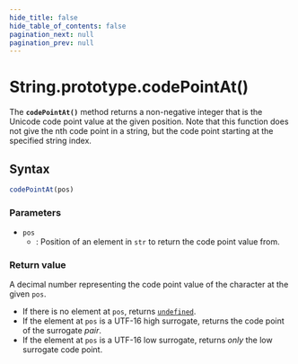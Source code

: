 ```yaml
---
hide_title: false
hide_table_of_contents: false
pagination_next: null
pagination_prev: null
---
```

# String.prototype.codePointAt()

The **`codePointAt()`** method returns a non-negative integer
that is the Unicode code point value at the given position.
Note that this function does not give the nth code point in a string,
but the code point starting at the specified string index.

## Syntax

```js
codePointAt(pos)
```

### Parameters

- `pos`
  - : Position of an element in `str` to return the code point value
    from.

### Return value

A decimal number representing the code point value of the character at the given `pos`.

- If there is no element at `pos`, returns [`undefined`](../../../globals/undefined.mdx).
- If the element at `pos` is a UTF-16 high surrogate, returns the code point of the surrogate _pair_.
- If the element at `pos` is a UTF-16 low surrogate, returns _only_ the low surrogate code point.

